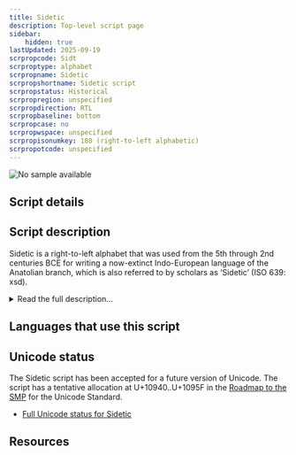 ```yaml
---
title: Sidetic
description: Top-level script page
sidebar:
    hidden: true
lastUpdated: 2025-09-19
scrpropcode: Sidt
scrproptype: alphabet
scrpropname: Sidetic
scrpropshortname: Sidetic script
scrpropstatus: Historical
scrpropregion: unspecified
scrpropdirection: RTL
scrpropbaseline: bottom
scrpropcase: no
scrpropwspace: unspecified
scrpropisonumkey: 180 (right-to-left alphabetic)
scrpropotcode: unspecified
---
```



![No sample available](../images/nosample.png)



## Script details

<ScriptDetails />

## Script description

Sidetic is a right-to-left alphabet that was used from the 5th through 2nd centuries BCE for writing a now-extinct Indo-European language of the Anatolian branch, which is also referred to by scholars as ‘Sidetic’ (ISO 639: xsd).

<details>
<summary>Read the full description...</summary>The script is attested on 10 stone inscriptions and a number of coins. However, it has not been fully deciphered. Scholars have identified at least 29 distinctive letters. There is some consensus on the values of 26 letters. The values of the other 3 letters are unclear. Of these 26 letters, there are 5 vowel letters, 2 semi-vowels, and 19 consonants.
</details>

## Languages that use this script

<WsList script='Sidt' wsMax='5' />

## Unicode status

The Sidetic script has been accepted for a future version of Unicode. The script has a tentative allocation at U+10940..U+1095F in the [Roadmap to the SMP](http://www.unicode.org/roadmaps/smp/) for the Unicode Standard.

- [Full Unicode status for Sidetic](/scrlang/unicode/sidt-unicode)



## Resources

<ScriptResources detailSummary='seemore' />


